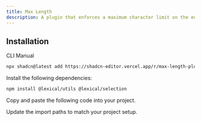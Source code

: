 ```yaml
---
title: Max Length
description: A plugin that enforces a maximum character limit on the editor content.
---
```


<ComponentPreview
  name="max-length-plugin-demo"
  className="[&_.preview>[data-orientation=vertical]]:sm:max-w-[70%]"
  description="A plugin that enforces a maximum character limit on the editor content."
/>

## Installation

<Tabs defaultValue="cli">

<TabsList>
  <TabsTrigger value="cli">CLI</TabsTrigger>
  <TabsTrigger value="manual">Manual</TabsTrigger>
</TabsList>

<TabsContent value="cli">

```bash
npx shadcn@latest add https://shadcn-editor.vercel.app/r/max-length-plugin.json
```

</TabsContent>

<TabsContent value="manual">

<Steps>

<Step>Install the following dependencies:</Step>

```bash
npm install @lexical/utils @lexical/selection
```

<Step>Copy and paste the following code into your project.</Step>

<ComponentSource name="max-length-plugin" />

<Step>Update the import paths to match your project setup.</Step>

</Steps>

</TabsContent>

</Tabs>
